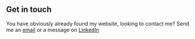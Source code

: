 ## Get in touch

You have obviously already found my website, looking to contact me? Send me an [email](mailto:lucas.sevelin@gmail.com) or a message on [LinkedIn](https://www.linkedin.com/in/lucas-sevelin/)
